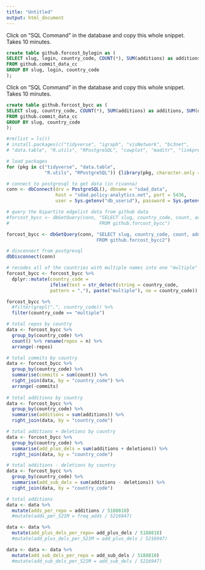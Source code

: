 ```yaml
---
title: "Untitled"
output: html_document
---
```


Click on "SQL Command" in the database and copy this whole snippet. Takes 10 minutes.

```sql
create table github.forcost_bylogin as (
SELECT slug, login, country_code, COUNT(*), SUM(additions) as additions, SUM(deletions) as deletions
FROM github.commit_data_cc
GROUP BY slug, login, country_code
);
```

Click on "SQL Command" in the database and copy this whole snippet. Takes 10 minutes.

```sql
create table github.forcost_bycc as (
SELECT slug, country_code, COUNT(*), SUM(additions) as additions, SUM(deletions) as deletions
FROM github.commit_data_cc
GROUP BY slug, country_code
); 
```

```r
#rm(list = ls())
# install.packages(c("tidyverse", "igraph", "visNetwork", "bc3net", 
# "data.table", "R.utils", "RPostgreSQL", "cowplot", "maditr", "linkprediction", "poweRlaw"))

# load packages 
for (pkg in c("tidyverse", "data.table", 
              "R.utils", "RPostgreSQL")) {library(pkg, character.only = TRUE)}

# connect to postgresql to get data (in rivanna)
conn <- dbConnect(drv = PostgreSQL(), dbname = "sdad_data", 
                  host = "sdad.policy-analytics.net", port = 5436, 
                  user = Sys.getenv("db_userid"), password = Sys.getenv("db_pwd"))

# query the bipartite edgelist data from github data  
#forcost_bycc <- dbGetQuery(conn, "SELECT slug, country_code, count, additions, deletions
#                                 FROM github.forcost_bycc")

forcost_bycc <- dbGetQuery(conn, "SELECT slug, country_code, count, additions, deletions
                                 FROM github.forcost_bycc2")

# disconnect from postgresql
dbDisconnect(conn)
```

```r

# recodes all of the countries with multiple names into one "multiple" category 
forcost_bycc <- forcost_bycc %>% 
  dplyr::mutate(country_code = 
                ifelse(test = str_detect(string = country_code, 
                pattern = ","), paste("multiple"), no = country_code)) 

forcost_bycc %>% 
  #filter(grepl(",", country_code)) %>% 
  filter(country_code == "multiple")

# total repos by country 
data <- forcost_bycc %>% 
  group_by(country_code) %>% 
  count() %>% rename(repos = n) %>% 
  arrange(-repos)

# total commits by country 
data <- forcost_bycc %>% 
  group_by(country_code) %>% 
  summarise(commits = sum(count)) %>% 
  right_join(data, by = "country_code") %>% 
  arrange(-commits)
  
# total additions by country 
data <- forcost_bycc %>% 
  group_by(country_code) %>% 
  summarise(additions = sum(additions)) %>% 
  right_join(data, by = "country_code")

# total additions + deletions by country 
data <- forcost_bycc %>% 
  group_by(country_code) %>% 
  summarise(add_plus_dels = sum(additions + deletions)) %>% 
  right_join(data, by = "country_code")

# total additions - deletions by country 
data <- forcost_bycc %>% 
  group_by(country_code) %>% 
  summarise(add_sub_dels = sum(additions - deletions)) %>% 
  right_join(data, by = "country_code")

# total additions 
data <- data %>% 
  mutate(adds_per_repo = additions / 5188818)
  #mutate(adds_per_521M = freq_adds / 5216947) 

data <- data %>% 
  mutate(add_plus_dels_per_repo= add_plus_dels / 5188818) 
  #mutate(add_plus_dels_per_521M = add_plus_dels / 5216947) 

data <- data <- data %>% 
  mutate(add_sub_dels_per_repo = add_sub_dels / 5188818) 
  #mutate(add_sub_dels_per_521M = add_sub_dels / 5216947) 


```

















